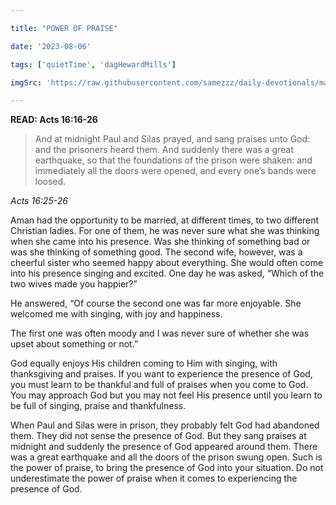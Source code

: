 ```yaml
---

title: "POWER OF PRAISE"

date: '2023-08-06'

tags: ['quietTime', 'dagHewardMills']

imgSrc: 'https://raw.githubusercontent.com/samezzz/daily-devotionals/main/images/evangelist-dag.jpg'

---
```


**READ: Acts 16:16-26**

>And at midnight Paul and Silas prayed, and sang praises unto God: and the prisoners heard them. And suddenly there was a great earthquake, so that the foundations of the prison were shaken: and immediately all the doors were opened, and every one’s bands were loosed. 

*Acts 16:25-26*

Aman had the opportunity to be married, at different times, to two different Christian ladies. For one of them, he was never sure what she was thinking when she came into his presence. Was she thinking of something bad or was she thinking of something good. The second wife, however, was a cheerful sister who seemed happy about everything. She would often come into his presence singing and excited. One day he was asked, “Which of the two wives made you happier?” 

He answered, “Of course the second one was far more enjoyable. She welcomed me with singing, with joy and happiness. 

The first one was often moody and I was never sure of whether she was upset about something or not.” 

God equally enjoys His children coming to Him with singing, with thanksgiving and praises. If you want to experience the presence of God, you must learn to be thankful and full of praises when you come to God. You may approach God but you may not feel His presence until you learn to be full of singing, praise and thankfulness. 

When Paul and Silas were in prison, they probably felt God had abandoned them. They did not sense the presence of God. But they sang praises at midnight and suddenly the presence of God appeared around them. There was a great earthquake and all the doors of the prison swung open. Such is the power of praise, to bring the presence of God into your situation. Do not underestimate the power of praise when it comes to experiencing the presence of God. 
